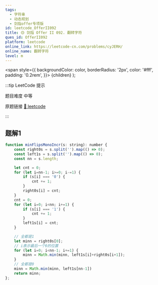 ```yaml
---
tags:
  - 字符串
  - 动态规划
  - 剑指offer专项版
id: leetcode_OfferII092
title: 🟡 剑指 Offer II 092. 翻转字符
ques_id: OfferII092
platform: leetcode
online_link: https://leetcode-cn.com/problems/cyJERH/
online_name: 翻转字符
level: m
---
```


  <span
    style={{
      backgroundColor: color,
      borderRadius: '2px',
      color: '#fff',
      padding: '0.2rem',
    }}>
    {children}
  </span>
);

:::tip LeetCode 提示

题目难度 <Highlight color="#ffc01e">中等</Highlight>

原题链接 [🔗 leetcode](https://leetcode-cn.com/problems/cyJERH/)

:::

## 题解1

```js
function minFlipsMonoIncr(s: string): number {
    const right0s = s.split('').map(() => 0);
    const left1s = s.split('').map(() => 0);
    const nn = s.length;

    let cnt = 0;
    for (let i=nn-1; i>=0; i-=1) {
        if (s[i] === '0') {
            cnt += 1;
        }
        right0s[i] = cnt;
    }
    cnt = 0;
    for (let i=0; i<nn; i+=1) {
        if (s[i] === '1') {
            cnt += 1;
        }
        left1s[i] = cnt;
    }

    // 全都是1 
    let minn = right0s[0];
    // i表示最后一个0的位置
    for (let i=0; i<nn-1; i+=1) {
        minn = Math.min(minn, left1s[i]+right0s[i+1]);
    }
    // 全都是0
    minn = Math.min(minn, left1s[nn-1])
    return minn;
};
```
